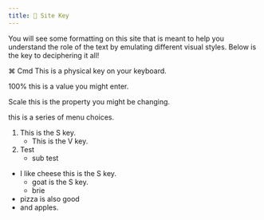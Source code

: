 ```yaml
---
title: 🔑 Site Key
---
```


You will see some formatting on this site that is meant to help you understand the role of the text by emulating different visual styles. Below is the key to deciphering it all!

<Key>⌘ Cmd</Key> This is a physical key on your keyboard.
<p />
<Value variant="ae">100%</Value> this is a value you might enter.
<p />
<Prop variant="ae">Scale</Prop> this is the property you might be changing.
<p />
<MenuTree tree={["Edit", "Copy"]} /> this is a series of menu choices.

1. This is the <Key>S</Key> key.
   - This is the <Key>V</Key> key.
2. Test
   - sub test

- I like cheese this is the <Key>S</Key> key.
  - goat is the <Key>S</Key> key.
  - brie
- pizza is also good
- and apples.

